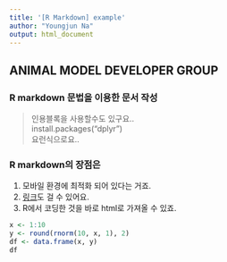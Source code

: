 ---
title: '[R Markdown] example'
author: "Youngjun Na"
output: html_document
---
## ANIMAL MODEL DEVELOPER GROUP
### R markdown 문법을 이용한 문서 작성

> 인용블록을 사용할수도 있구요..  
> install.packages("dplyr")  
> 요런식으로요..

### R markdown의 장점은
1. 모바일 환경에 최적화 되어 있다는 거죠.
2. [링크](http://www.oss.kr/?mid=oss_news&listStyle=gallery&document_srl=625886)도 걸 수 있어요.
3. R에서 코딩한 것을 바로 html로 가져올 수 있죠.

```{r}
x <- 1:10
y <- round(rnorm(10, x, 1), 2)
df <- data.frame(x, y)
df
```

